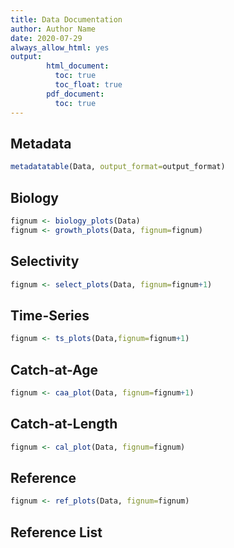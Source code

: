 ```yaml
---
title: Data Documentation 
author: Author Name 
date: 2020-07-29 
always_allow_html: yes
output: 
        html_document:
          toc: true
          toc_float: true
        pdf_document:
          toc: true
---
```



## Metadata
```r
metadatatable(Data, output_format=output_format)
```
## Biology
```r
fignum <- biology_plots(Data)
fignum <- growth_plots(Data, fignum=fignum)
```

## Selectivity
```r
fignum <- select_plots(Data, fignum=fignum+1)
```

## Time-Series
```r
fignum <- ts_plots(Data,fignum=fignum+1)
```

## Catch-at-Age
```r
fignum <- caa_plot(Data, fignum=fignum+1)
```

## Catch-at-Length
```r
fignum <- cal_plot(Data, fignum=fignum)
```

## Reference
```r
fignum <- ref_plots(Data, fignum=fignum)
```

## Reference List
